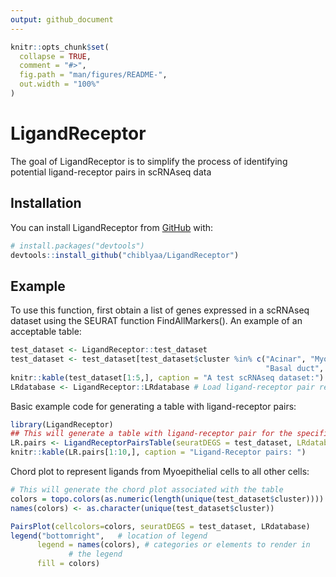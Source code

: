 ```yaml
---
output: github_document
---
```


<!-- README.md is generated from README.Rmd. Please edit that file -->

```r
knitr::opts_chunk$set(
  collapse = TRUE,
  comment = "#>",
  fig.path = "man/figures/README-",
  out.width = "100%"
)
```

# LigandReceptor

<!-- badges: start -->
<!-- badges: end -->

The goal of LigandReceptor is to simplify the process of identifying potential ligand-receptor pairs in scRNAseq data

## Installation

You can install LigandReceptor from [GitHub](https://github.com/) with:

``` r
# install.packages("devtools")
devtools::install_github("chiblyaa/LigandReceptor")
```
## Example

To use this function, first obtain a list of genes expressed in a scRNAseq dataset using the SEURAT function FindAllMarkers().
An example of an acceptable table:
```r
test_dataset <- LigandReceptor::test_dataset
test_dataset <- test_dataset[test_dataset$cluster %in% c("Acinar", "Myoepithelial", "End bud", "Stromal", "Krt19+ duct",
                                                         "Basal duct", "Macrophages"),]
knitr::kable(test_dataset[1:5,], caption = "A test scRNAseq dataset:")
LRdatabase <- LigandReceptor::LRdatabase # Load ligand-receptor pair reference database
```

Basic example code for generating a table with ligand-receptor pairs:
```r

library(LigandReceptor)
## This will generate a table with ligand-receptor pair for the specified cell types in celltypelabels
LR.pairs <- LigandReceptorPairsTable(seuratDEGS = test_dataset, LRdatabase = LRdatabase)
knitr::kable(LR.pairs[1:10,], caption = "Ligand-Receptor pairs: ")
```

Chord plot to represent ligands from Myoepithelial cells to all other cells:
```r
# This will generate the chord plot associated with the table
colors = topo.colors(as.numeric(length(unique(test_dataset$cluster)))) # create vector of colors of length = ncells
names(colors) <- as.character(unique(test_dataset$cluster))

PairsPlot(cellcolors=colors, seuratDEGS = test_dataset, LRdatabase)
legend("bottomright",   # location of legend
      legend = names(colors), # categories or elements to render in
			 # the legend
      fill = colors) 
```





